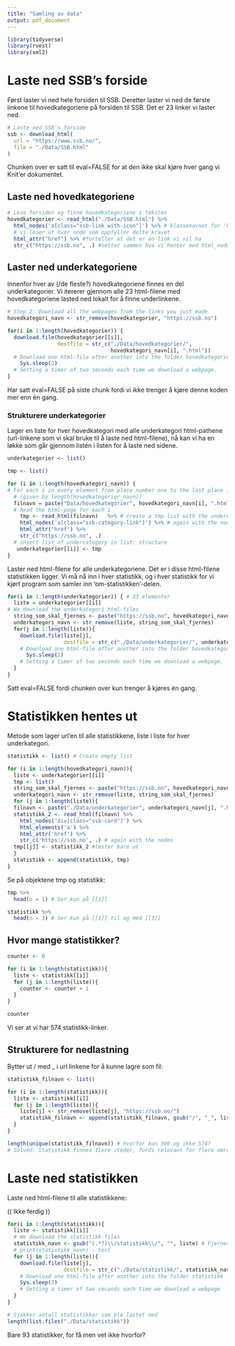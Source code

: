 ```yaml
---
title: "Samling av data"
output: pdf_document
---
```


```r
library(tidyverse)
library(rvest)
library(xml2)
```

# Laste ned SSB's forside

Først laster vi ned hele forsiden til SSB. Deretter laster vi ned de første linkene til hovedkategoriene på forsiden til SSB. Det er 23 linker vi laster ned.

```r
# Laste ned SSB's forside
ssb <- download_html(
  url = "https://www.ssb.no/",
  file = "./Data/SSB.html"
)
```

Chunken over er satt til eval=FALSE for at den ikke skal kjøre hver gang vi Knit'er dokumentet.

## Laste ned hovedkategoriene

```r
# Lese forsiden og finne hovedkategoriene i teksten
hovedkategorier <- read_html("./Data/SSB.html") %>%
  html_nodes('a[class="ssb-link with-icon"]') %>% # klassenavnet for 'hovedkategoriene', 
  # vi leser ut hver node som oppfyller dette kravet
  html_attr("href") %>% #forteller at det er en link vi vil ha
  str_c("https://ssb.no", .) #setter sammen hva vi henter med html_nodes med dette


```

## Laster ned underkategoriene

Innenfor hver av (/de fleste?) hovedkategoriene finnes en del underkategorier. Vi itererer gjennom alle 23 html-filene med hovedkategoriene lasted ned lokalt for å finne underlinkene.

```r
# Step 2: Download all the webpages from the links you just made
hovedkategori_navn <- str_remove(hovedkategorier, "https://ssb.no") 
```

```r
for(i in 1:length(hovedkategorier)) {
  download.file(hovedkategorier[[i]], 
                destfile = str_c("./Data/hovedkategorier/", 
                                 hovedkategori_navn[i], ".html")) 
  # Download one html-file after another into the folder hovedkategorier
    Sys.sleep(2) 
  # Setting a timer of two seconds each time we download a webpage.  
}
```

Har satt eval=FALSE på siste chunk fordi vi ikke trenger å kjøre denne koden mer enn én gang.

### Strukturere underkategorier

Lager en liste for hver hovedkategori med alle underkategori html-pathene (url-linkene som vi skal bruke til å laste ned html-filene), nå kan vi ha en løkke som går gjennom listen i listen for å laste ned sidene.

```r
underkategorier <- list()

tmp <- list()

for (i in 1:length(hovedkategori_navn)) { 
# For each i in every element from place number one to the last place in hovedkategorier_navn 
  # (given by length(hovedkategorier_navn)) 
  filnavn = paste("Data/hovedkategorier", hovedkategori_navn[i], ".html", sep="")
  # Read the html-page for each i 
    tmp <- read_html(filnavn)   %>% # create a tmp list with the undercategories
    html_nodes('a[class="ssb-category-link"]') %>% # again with the nodes
    html_attr("href") %>% 
    str_c("https://ssb.no", .)
  # insert list of undercategory in list: structure
   underkategorier[[i]] <- tmp
}

```

Laster ned html-filene for alle underkategoriene. Det er i disse html-filene statistikken ligger. Vi må nå inn i hver statistikk, og i hver statistikk for vi kjørt program som samler inn 'om-statistikken'-delen. 

```r
for(i in 1:length(underkategorier)) { # 23 elementer
  liste = underkategorier[[i]]
# We download the underkategori html-files
  string_som_skal_fjernes <- paste("https://ssb.no", hovedkategori_navn[i], sep="")
  underkategori_navn <- str_remove(liste, string_som_skal_fjernes)
  for(j in 1:length(liste)){
    download.file(liste[j],
                  destfile = str_c("./Data/underkategorier/", underkategori_navn[j], ".html")) 
    # Download one html-file after another into the folder hovedkategorier
      Sys.sleep(2) 
    # Setting a timer of two seconds each time we download a webpage.
  }
}
```

Satt eval=FALSE fordi chunken over kun trenger å kjøres én gang.

# Statistikken hentes ut

Metode som lager url'en til alle statistikkene, liste i liste for hver underkategori. 

```r
statistikk <- list() # Create empty list

for (i in 1:length(hovedkategori_navn)){
  liste <- underkategorier[[i]]
  tmp <- list()
  string_som_skal_fjernes <- paste("https://ssb.no", hovedkategori_navn[i], sep="")
  underkategori_navn <- str_remove(liste, string_som_skal_fjernes)
  for (j in 1:length(liste)){
  filnavn <- paste("./Data/underkategorier", underkategori_navn[j], ".html", sep="")
  statistikk_2 <- read_html(filnavn) %>%
    html_nodes('div[class="ssb-card"]') %>%
    html_elements('a') %>%
    html_attr('href') %>% 
    str_c('https://ssb.no', .) # again with the nodes
  tmp[[j]] <- statistikk_2 #tester bare ut
  }
  statistikk <- append(statistikk, tmp)
}
```

Se på objektene tmp og statistikk:

```r
tmp %>% 
  head(n = 1) # Ser kun på [[1]]

statistikk %>% 
  head(n = 3) # Ser kun på [[1]] til og med [[3]]
```

## Hvor mange statistikker?

```r
counter <- 0

for (i in 1:length(statistikk)){
  liste <- statistikk[[i]]
  for (j in 1:length(liste)){
    counter <- counter + 1
  }
}

counter
```

Vi ser at vi har 574 statistikk-linker.

## Strukturere for nedlastning

Bytter ut / med _ i url linkene for å kunne lagre som fil:

```r
statistikk_filnavn <- list()

for (i in 1:length(statistikk)){
  liste <- statistikk[[i]]
  for (j in 1:length(liste)){
    liste[j] <- str_remove(liste[j], "https://ssb.no/")
    statistikk_filnavn <- append(statistikk_filnavn, gsub("/", "_", liste[j]))
  }
}

length(unique(statistikk_filnavn)) # hvorfor kun 300 og ikke 574?
# Solved: Statistikk finnes flere steder, fordi relevant for flere områder - men har kun én ansvarlig seksjon (ligger Om statistikken - Administrative opplysninger - Ansvarlig seksjon)
```

# Laste ned statistikken

Laste ned html-filene til alle statistikkene:

(( Ikke ferdig ))

```r
for(i in 1:length(statistikk)){
  liste <- statistikk[[i]]
  # We download the statistikk-files
  statistikk_navn <- gsub("(.*?)\\/statistikk\\/", "", liste) # Fjerner første del av url'en frem til og med /statistikk/ for å lage passende filnavn
  # print(statistikk_navn) - test
  for (j in 1:length(liste)){
    download.file(liste[j],
                  destfile = str_c("./Data/statistikk/", statistikk_navn[j], ".html"))
    # Download one html-file after another into the folder statistikk
    Sys.sleep(2)
    # Setting a timer of two seconds each time we download a webpage
  }
}

# Sjekker antall statistikker som ble lastet ned
length(list.files("./Data/statistikk"))
```

Bare 93 statistikker, for få men vet ikke hvorfor?
